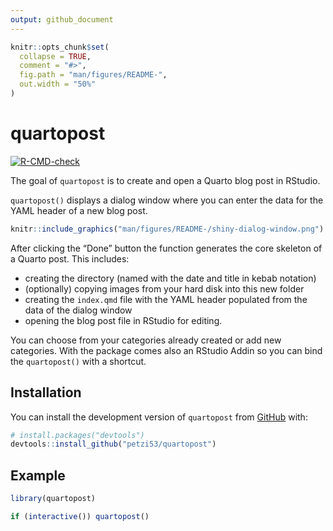 ```yaml
---
output: github_document
---
```


```r
knitr::opts_chunk$set(
  collapse = TRUE,
  comment = "#>",
  fig.path = "man/figures/README-",
  out.width = "50%"
)
```

# quartopost


<!-- badges: start -->
[![R-CMD-check](https://github.com/petzi53/quartopost/actions/workflows/R-CMD-check.yaml/badge.svg)](https://github.com/petzi53/quartopost/actions/workflows/R-CMD-check.yaml)
<!-- badges: end -->

The goal of `quartopost` is to create and open a Quarto blog post in RStudio. 

`quartopost()` displays a dialog window where you can enter the data for the YAML header of a new blog post. 

```r
knitr::include_graphics("man/figures/README-/shiny-dialog-window.png")
```

After clicking the "Done" button the function generates the core skeleton of a Quarto post. This includes: 

- creating the directory (named with the date and title in kebab notation) 
- (optionally) copying images from your hard disk into this new folder
- creating the `index.qmd` file with the YAML header populated from the data of the dialog window
- opening the blog post file in RStudio for editing.

You can choose from your categories already created or add new categories. With the package comes also an RStudio Addin so you can bind the `quartopost()` with a shortcut.

## Installation

You can install the development version of `quartopost` from [GitHub](https://github.com/) with:

```r
# install.packages("devtools")
devtools::install_github("petzi53/quartopost")
```


## Example

```r
library(quartopost)

if (interactive()) quartopost()
```
